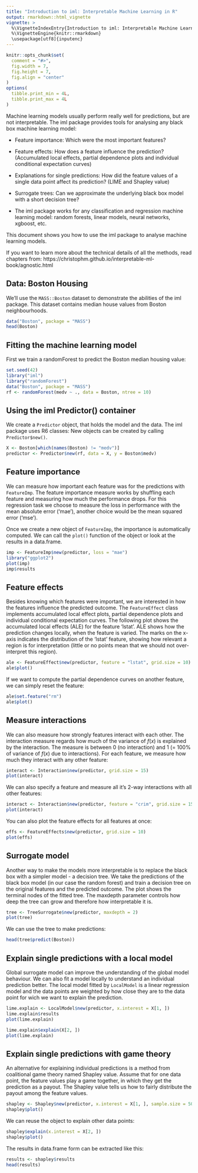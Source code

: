 ```yaml
---
title: "Introduction to iml: Interpretable Machine Learning in R"
output: rmarkdown::html_vignette
vignette: >
  %\VignetteIndexEntry{Introduction to iml: Interpretable Machine Learning in R}
  %\VignetteEngine{knitr::rmarkdown}
  \usepackage[utf8]{inputenc}
---
```


```r
knitr::opts_chunk$set(
  comment = "#>",
  fig.width = 7,
  fig.height = 7,
  fig.align = "center"
)
options(
  tibble.print_min = 4L,
  tibble.print_max = 4L
)
```


Machine learning models usually perform really well for predictions, but are not interpretable.
The iml package provides tools for analysing any black box machine learning model:

* Feature importance: Which were the most important features?

* Feature effects: How does a feature influence the prediction? (Accumulated local effects, partial dependence plots and individual conditional expectation curves)

* Explanations for single predictions: How did the feature values of a single data point affect its prediction?  (LIME and Shapley value)

* Surrogate trees: Can we approximate the underlying black box model with a short decision tree?

* The iml package works for any classification and regression machine learning model: random forests, linear models, neural networks, xgboost, etc.

This document shows you how to use the iml package to analyse machine learning models. 

If you want to learn more about the technical details of all the methods, read chapters from: https://christophm.github.io/interpretable-ml-book/agnostic.html

## Data: Boston Housing

We'll use the `MASS::Boston` dataset to demonstrate the abilities of the iml package. This dataset contains median house values from Boston neighbourhoods. 

```r
data("Boston", package = "MASS")
head(Boston)
```

## Fitting the machine learning model

First we train a randomForest to predict the Boston median housing value:

```r
set.seed(42)
library("iml")
library("randomForest")
data("Boston", package = "MASS")
rf <- randomForest(medv ~ ., data = Boston, ntree = 10)
```

## Using the iml Predictor() container

We create a `Predictor` object, that holds the model and the data. The iml package uses R6 classes: New objects can be created by calling `Predictor$new()`.

```r
X <- Boston[which(names(Boston) != "medv")]
predictor <- Predictor$new(rf, data = X, y = Boston$medv)
```

## Feature importance

We can measure how important each feature was for the predictions with `FeatureImp`. The feature importance measure works by shuffling each feature and measuring how much the performance drops. For this regression task we choose to measure the loss in performance with the mean absolute error ('mae'), another choice would be the  mean squared error ('mse').

Once we create a new object of `FeatureImp`, the importance is automatically computed. 
We can call the `plot()` function of the object or look at the results in a data.frame.

```r
imp <- FeatureImp$new(predictor, loss = "mae")
library("ggplot2")
plot(imp)
imp$results
```

## Feature effects

Besides knowing which features were important, we are interested in how the features influence the predicted outcome. 
The `FeatureEffect` class implements accumulated local effect plots, partial dependence plots and individual conditional expectation curves. 
The following plot shows the accumulated local effects (ALE) for the feature 'lstat'.
ALE shows how the prediction changes locally, when the feature is varied.
The marks on the x-axis indicates the distribution of the 'lstat' feature, showing how relevant a region is for interpretation (little or no points mean that we should not over-interpret this region).

```r
ale <- FeatureEffect$new(predictor, feature = "lstat", grid.size = 10)
ale$plot()
```

If we want to compute the partial dependence curves on another feature, we can simply reset the feature:

```r
ale$set.feature("rm")
ale$plot()
```

## Measure interactions

We can also measure how strongly features interact with each other.
The interaction measure regards how much of the variance of $f(x)$ is explained by the interaction.
The measure is between 0 (no interaction) and 1 (= 100% of variance of $f(x)$ due to interactions).
For each feature, we measure how much they interact with any other feature:

```r
interact <- Interaction$new(predictor, grid.size = 15)
plot(interact)
```

We can also specify a feature and measure all it's 2-way interactions with all other features:

```r
interact <- Interaction$new(predictor, feature = "crim", grid.size = 15)
plot(interact)
```

You can also plot the feature effects for all features at once:

```r
effs <- FeatureEffects$new(predictor, grid.size = 10)
plot(effs)
```



## Surrogate model
Another way to make the models more interpretable is to replace the black box with a simpler model - a decision tree.
We take the predictions of the black box model (in our case the random forest) and train a decision tree on the original features and the predicted outcome. 
The plot shows the terminal nodes of the fitted tree.
The maxdepth parameter controls how deep the tree can grow and therefore how interpretable it is.

```r
tree <- TreeSurrogate$new(predictor, maxdepth = 2)
plot(tree)
```

We can use the tree to make predictions:

```r
head(tree$predict(Boston))
```

## Explain single predictions with a local model

Global surrogate model can improve the understanding of the global model behaviour. 
We can also fit a model locally to understand an individual prediction better.
The local model fitted by `LocalModel` is a linear regression model and the data points are weighted by how close they are to the data point for wich we want to explain the prediction.

```r
lime.explain <- LocalModel$new(predictor, x.interest = X[1, ])
lime.explain$results
plot(lime.explain)
```

```r
lime.explain$explain(X[2, ])
plot(lime.explain)
```

## Explain single predictions with game theory

An alternative for explaining individual predictions is a method from coalitional game theory named Shapley value.
Assume that for one data point, the feature values play a game together, in which they get the prediction as a payout.
The Shapley value tells us how to fairly distribute the payout among the feature values.

```r
shapley <- Shapley$new(predictor, x.interest = X[1, ], sample.size = 50)
shapley$plot()
```

We can reuse the object to explain other data points:

```r
shapley$explain(x.interest = X[2, ])
shapley$plot()
```

The results in data.frame form can be extracted like this:

```r
results <- shapley$results
head(results)
```
